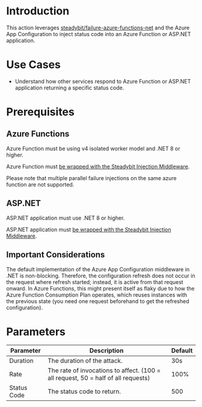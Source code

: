 # Introduction

This action leverages [steadybit/failure-azure-functions-net](https://github.com/steadybit/failure-azure-functions-net) and the Azure App Configuration to inject status code into an Azure Function or ASP.NET application.

# Use Cases

- Understand how other services respond to Azure Function or ASP.NET application returning a specific status code.

# Prerequisites

## Azure Functions

Azure Function must be using v4 isolated worker model and .NET 8 or higher.

Azure Function must [be wrapped with the Steadybit Injection Middleware](https://github.com/steadybit/failure-azure-functions-net).

Please note that multiple parallel failure injections on the same azure function are not supported.

## ASP.NET

ASP.NET application must use .NET 8 or higher.

ASP.NET application must [be wrapped with the Steadybit Injection Middleware](https://github.com/steadybit/failure-azure-functions-net).

## Important Considerations

The default implementation of the Azure App Configuration middleware in .NET is non-blocking. Therefore, the configuration refresh
does not occur in the request where refresh started; instead, it is active from that request onward.
In Azure Functions, this might present itself as flaky due to how the Azure Function Consumption Plan operates, which reuses instances with the previous state (you need one request beforehand to get the refreshed configuration).

# Parameters

| Parameter   | Description                                                                       | Default |
| ----------- | --------------------------------------------------------------------------------- | ------- |
| Duration    | The duration of the attack.                                                       | 30s     |
| Rate        | The rate of invocations to affect. (100 = all request, 50 = half of all requests) | 100%    |
| Status Code | The status code to return.                                                        | 500     |
